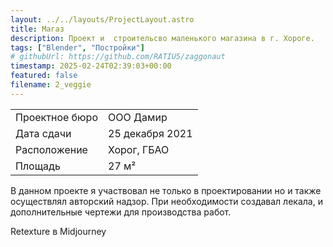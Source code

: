 ```yaml
---
layout: ../../layouts/ProjectLayout.astro
title: Магаз
description: Проект и  строительсво маленького магазина в г. Хороге.
tags: ["Blender", "Постройки"]
# githubUrl: https://github.com/RATIU5/zaggonaut
timestamp: 2025-02-24T02:39:03+00:00
featured: false
filename: 2_veggie
---
```


<ImageBox lightOrDark="light" src="/veggie/day-front.jpg"/>
<ImageBox lightOrDark="dark" src="/veggie/night-front.jpg"/>

|                |                 |
| -------------- | ----------------|
| Проектное бюро | ООО Дамир       |
| Дата сдачи     | 25 декабря 2021 |
| Расположение   | Хорог, ГБАО     |
| Площадь        | 27 м²           |

В данном проекте я участвовал не только в проектировании но и также осуществлял авторский надзор.
При необходимости создавал лекала, и дополнительные чертежи для производства работ.

<ImageBox lightOrDark="light" src="/veggie/day-pers.jpg"/>
<ImageBox lightOrDark="dark" src="/veggie/night-pers.jpg"/>
<ImageBox lightOrDark="both" src="/veggie/retexture-mj.jpg">Retexture в Midjourney</ImageBox>
